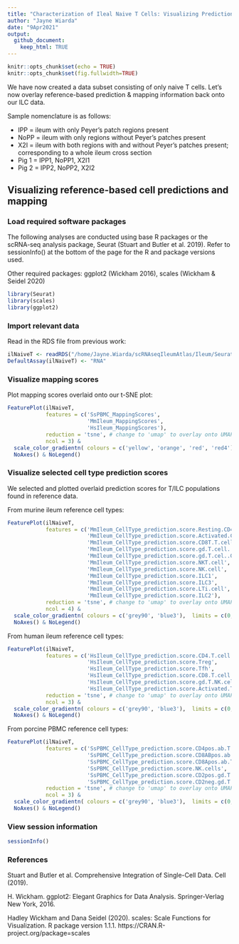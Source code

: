 ```yaml
---
title: "Characterization of Ileal Naive T Cells: Visualizing Prediction & Mapping Results"
author: "Jayne Wiarda"
date: "9Apr2021"
output: 
  github_document: 
    keep_html: TRUE
---
```


```r
knitr::opts_chunk$set(echo = TRUE)
knitr::opts_chunk$set(fig.fullwidth=TRUE)
```

We have now created a data subset consisting of only naive T cells. Let's now overlay reference-based prediction & mapping information back onto our ILC data.

Sample nomenclature is as follows:

* IPP = ileum with only Peyer's patch regions present
* NoPP = ileum with only regions without Peyer's patches present 
* X2I = ileum with both regions with and without Peyer's patches present; corresponding to a whole ileum cross section
* Pig 1 = IPP1, NoPP1, X2I1
* Pig 2 = IPP2, NoPP2, X2I2

## Visualizing reference-based cell predictions and mapping

### Load required software packages

The following analyses are conducted using base R packages or the scRNA-seq analysis package, Seurat (Stuart and Butler et al. 2019). Refer to sessionInfo() at the bottom of the page for the R and package versions used.

Other required packages: ggplot2 (Wickham 2016), scales (Wickham & Seidel 2020)

```r
library(Seurat)  
library(scales)
library(ggplot2)
```

### Import relevant data 

Read in the RDS file from previous work:

```r
ilNaiveT <- readRDS("/home/Jayne.Wiarda/scRNAseqIleumAtlas/Ileum/Seurat/Ileum_TnaiveOnly.rds") 
DefaultAssay(ilNaiveT) <- "RNA"
```

### Visualize mapping scores

Plot mapping scores overlaid onto our t-SNE plot:

```r
FeaturePlot(ilNaiveT, 
            features = c('SsPBMC_MappingScores', 
                         'MmIleum_MappingScores', 
                         'HsIleum_MappingScores'),
            reduction = 'tsne', # change to 'umap' to overlay onto UMAP plot
            ncol = 3) & 
  scale_color_gradientn( colours = c('yellow', 'orange', 'red', 'red4'),  limits = c(0.5, 1), oob = squish) & 
  NoAxes() & NoLegend()
```

### Visualize selected cell type prediction scores

We selected and plotted overlaid prediction scores for T/ILC populations found in reference data.

From murine ileum reference cell types:

```r
FeaturePlot(ilNaiveT, 
            features = c('MmIleum_CellType_prediction.score.Resting.CD4pos.T.cell',
                         'MmIleum_CellType_prediction.score.Activated.CD4pos.T.cell',
                         'MmIleum_CellType_prediction.score.CD8T.T.cell',
                         'MmIleum_CellType_prediction.score.gd.T.cell..XCL1pos.',
                         'MmIleum_CellType_prediction.score.gd.T.cel..GZMApos.',
                         'MmIleum_CellType_prediction.score.NKT.cell',
                         'MmIleum_CellType_prediction.score.NK.cell',
                         'MmIleum_CellType_prediction.score.ILC1',
                         'MmIleum_CellType_prediction.score.ILC3',
                         'MmIleum_CellType_prediction.score.LTi.cell',
                         'MmIleum_CellType_prediction.score.ILC2'),
            reduction = 'tsne', # change to 'umap' to overlay onto UMAP plot
            ncol = 4) & 
  scale_color_gradientn( colours = c('grey90', 'blue3'),  limits = c(0, 0.5), oob = squish) & 
  NoAxes() & NoLegend()
```

From human ileum reference cell types:

```r
FeaturePlot(ilNaiveT, 
            features = c('HsIleum_CellType_prediction.score.CD4.T.cell',
                         'HsIleum_CellType_prediction.score.Treg',
                         'HsIleum_CellType_prediction.score.Tfh',
                         'HsIleum_CellType_prediction.score.CD8.T.cell',
                         'HsIleum_CellType_prediction.score.gd.T.NK.cell',
                         'HsIleum_CellType_prediction.score.Activated.T'),
            reduction = 'tsne', # change to 'umap' to overlay onto UMAP plot
            ncol = 3) & 
  scale_color_gradientn( colours = c('grey90', 'blue3'),  limits = c(0, 0.5), oob = squish) & 
  NoAxes() & NoLegend()
```

From porcine PBMC reference cell types:

```r
FeaturePlot(ilNaiveT, 
            features = c('SsPBMC_CellType_prediction.score.CD4pos.ab.T.cells',
                         'SsPBMC_CellType_prediction.score.CD8ABpos.ab.T.cells',
                         'SsPBMC_CellType_prediction.score.CD8Apos.ab.T.NK.cells',
                         'SsPBMC_CellType_prediction.score.NK.cells',
                         'SsPBMC_CellType_prediction.score.CD2pos.gd.T.cells',
                         'SsPBMC_CellType_prediction.score.CD2neg.gd.T.cells'),
            reduction = 'tsne', # change to 'umap' to overlay onto UMAP plot
            ncol = 3) & 
  scale_color_gradientn( colours = c('grey90', 'blue3'),  limits = c(0, 0.5), oob = squish) & 
  NoAxes() & NoLegend()
```

### View session information

```r
sessionInfo()
```

### References

Stuart and Butler et al. Comprehensive Integration of Single-Cell Data. Cell (2019).

H. Wickham. ggplot2: Elegant Graphics for Data Analysis. Springer-Verlag New York, 2016.
 
Hadley Wickham and Dana Seidel (2020). scales: Scale Functions for Visualization. R package version 1.1.1. https://CRAN.R-project.org/package=scales
  